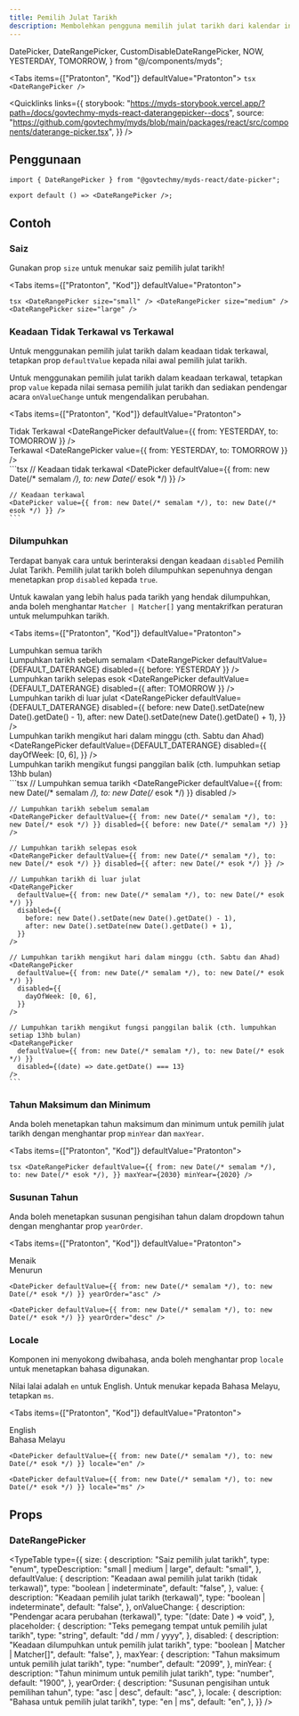 ```yaml
---
title: Pemilih Julat Tarikh
description: Membolehkan pengguna memilih julat tarikh dari kalendar interaktif.
---
```


  DatePicker,
  DateRangePicker,
  CustomDisableDateRangePicker,
  NOW,
  YESTERDAY,
  TOMORROW,
} from "@/components/myds";


<Tabs items={["Pratonton", "Kod"]} defaultValue="Pratonton">
  <Tab value="Pratonton" className="not-prose flex justify-center">
    <DateRangePicker />
  </Tab>
  <Tab value="Kod">
    ```tsx
    <DateRangePicker />
    ```
  </Tab>
</Tabs>

<Quicklinks
  links={{
    storybook:
      "https://myds-storybook.vercel.app/?path=/docs/govtechmy-myds-react-daterangepicker--docs",
    source:
      "https://github.com/govtechmy/myds/blob/main/packages/react/src/components/daterange-picker.tsx",
  }}
/>

## Penggunaan

```tsx copy
import { DateRangePicker } from "@govtechmy/myds-react/date-picker";
```

```tsx copy
export default () => <DateRangePicker />;
```

## Contoh

### Saiz

Gunakan prop `size` untuk menukar saiz pemilih julat tarikh!

<Tabs items={["Pratonton", "Kod"]} defaultValue="Pratonton">
  <Tab value="Pratonton">
    <div className="not-prose flex flex-col items-center gap-3">
      <DateRangePicker size="small" />
      <DateRangePicker size="medium" />
      <DateRangePicker size="large" />
    </div>
  </Tab>
  <Tab value="Kod">
    ```tsx
    <DateRangePicker size="small" />
    <DateRangePicker size="medium" />
    <DateRangePicker size="large" />
    ```
  </Tab>
</Tabs>

### Keadaan Tidak Terkawal vs Terkawal

Untuk menggunakan pemilih julat tarikh dalam keadaan tidak terkawal, tetapkan prop `defaultValue` kepada nilai awal pemilih julat tarikh.

Untuk menggunakan pemilih julat tarikh dalam keadaan terkawal, tetapkan prop `value` kepada nilai semasa pemilih julat tarikh dan sediakan pendengar acara `onValueChange` untuk mengendalikan perubahan.

<Tabs items={["Pratonton", "Kod"]} defaultValue="Pratonton">
  <Tab value="Pratonton">
    <div className="not-prose flex flex-col gap-3 items-center">
        <div>
            Tidak Terkawal
            <DateRangePicker defaultValue={{ from: YESTERDAY, to: TOMORROW }} />
        </div>
        <div>
            Terkawal
            <DateRangePicker value={{ from: YESTERDAY, to: TOMORROW }} />
        </div>
    </div>
  </Tab>
  <Tab value="Kod">
    ```tsx
    // Keadaan tidak terkawal
    <DatePicker defaultValue={{ from: new Date(/* semalam */), to: new Date(/* esok */) }} />

    // Keadaan terkawal
    <DatePicker value={{ from: new Date(/* semalam */), to: new Date(/* esok */) }} />
    ```

  </Tab>
</Tabs>

### Dilumpuhkan

Terdapat banyak cara untuk berinteraksi dengan keadaan `disabled` Pemilih Julat Tarikh. Pemilih julat tarikh boleh dilumpuhkan sepenuhnya dengan menetapkan prop `disabled` kepada `true`.

Untuk kawalan yang lebih halus pada tarikh yang hendak dilumpuhkan, anda boleh menghantar `Matcher | Matcher[]` yang mentakrifkan peraturan untuk melumpuhkan tarikh.

<Tabs items={["Pratonton", "Kod"]} defaultValue="Pratonton">
  <Tab value="Pratonton">
    <div className="not-prose space-y-2">
      <div className="flex items-center gap-3">
        Lumpuhkan semua tarikh
        <DateRangePicker defaultValue={DEFAULT_DATERANGE} disabled />
      </div>
      <div className="flex items-center gap-3">
        Lumpuhkan tarikh sebelum semalam
        <DateRangePicker defaultValue={DEFAULT_DATERANGE} disabled={{ before: YESTERDAY }} />
      </div>
      <div className="flex items-center gap-3">
        Lumpuhkan tarikh selepas esok
        <DateRangePicker defaultValue={DEFAULT_DATERANGE} disabled={{ after: TOMORROW }} />
      </div>
      <div className="flex items-center gap-3">
        Lumpuhkan tarikh di luar julat
        <DateRangePicker
          defaultValue={DEFAULT_DATERANGE}
          disabled={{
            before: new Date().setDate(new Date().getDate() - 1),
            after: new Date().setDate(new Date().getDate() + 1),
          }}
        />
      </div>
      <div className="flex items-center flex-wrap gap-3">
        Lumpuhkan tarikh mengikut hari dalam minggu (cth. Sabtu dan Ahad)
        <DateRangePicker
          defaultValue={DEFAULT_DATERANGE}
          disabled={{
            dayOfWeek: [0, 6],
          }}
        />
      </div>
      <div className="flex items-center gap-3">
        Lumpuhkan tarikh mengikut fungsi panggilan balik (cth. lumpuhkan setiap 13hb bulan)
        <CustomDisableDateRangePicker />
      </div>
    </div>
  </Tab>
  <Tab value="Kod">
    ```tsx
    // Lumpuhkan semua tarikh
    <DateRangePicker defaultValue={{ from: new Date(/* semalam */), to: new Date(/* esok */) }} disabled />
    
    // Lumpuhkan tarikh sebelum semalam
    <DateRangePicker defaultValue={{ from: new Date(/* semalam */), to: new Date(/* esok */) }} disabled={{ before: new Date(/* semalam */) }} />

    // Lumpuhkan tarikh selepas esok
    <DateRangePicker defaultValue={{ from: new Date(/* semalam */), to: new Date(/* esok */) }} disabled={{ after: new Date(/* esok */) }} />

    // Lumpuhkan tarikh di luar julat
    <DateRangePicker
      defaultValue={{ from: new Date(/* semalam */), to: new Date(/* esok */) }}
      disabled={{
        before: new Date().setDate(new Date().getDate() - 1),
        after: new Date().setDate(new Date().getDate() + 1),
      }}
    />

    // Lumpuhkan tarikh mengikut hari dalam minggu (cth. Sabtu dan Ahad)
    <DateRangePicker
      defaultValue={{ from: new Date(/* semalam */), to: new Date(/* esok */) }}
      disabled={{
        dayOfWeek: [0, 6],
      }}
    />

    // Lumpuhkan tarikh mengikut fungsi panggilan balik (cth. lumpuhkan setiap 13hb bulan)
    <DateRangePicker
      defaultValue={{ from: new Date(/* semalam */), to: new Date(/* esok */) }}
      disabled={(date) => date.getDate() === 13}
    />
    ```

  </Tab>
</Tabs>

### Tahun Maksimum dan Minimum

Anda boleh menetapkan tahun maksimum dan minimum untuk pemilih julat tarikh dengan menghantar prop `minYear` dan `maxYear`.

<Tabs items={["Pratonton", "Kod"]} defaultValue="Pratonton">
  <Tab value="Pratonton">
    <div className="not-prose flex justify-center">
      <DateRangePicker
        defaultValue={DEFAULT_DATERANGE}
        maxYear={2030}
        minYear={2020}
      />
    </div>
  </Tab>
  <Tab value="Kod">
    ```tsx
    <DateRangePicker
      defaultValue={{
        from: new Date(/* semalam */),
        to: new Date(/* esok */),
      }}
      maxYear={2030}
      minYear={2020}
    />
    ```
  </Tab>
</Tabs>

### Susunan Tahun

Anda boleh menetapkan susunan pengisihan tahun dalam dropdown tahun dengan menghantar prop `yearOrder`.

<Tabs items={["Pratonton", "Kod"]} defaultValue="Pratonton">
  <Tab value="Pratonton">
    <div className="not-prose flex justify-center gap-3">
      <div>
        Menaik
        <DateRangePicker defaultValue={DEFAULT_DATERANGE} yearOrder="asc" />
      </div>
      <div>
        Menurun
        <DateRangePicker defaultValue={DEFAULT_DATERANGE} yearOrder="desc" />
      </div>
    </div>
  </Tab>
  <Tab value="Kod">
```tsx
<DatePicker defaultValue={{ from: new Date(/* semalam */), to: new Date(/* esok */) }} yearOrder="asc" />

<DatePicker defaultValue={{ from: new Date(/* semalam */), to: new Date(/* esok */) }} yearOrder="desc" />
```
  </Tab>
</Tabs>

### Locale

Komponen ini menyokong dwibahasa, anda boleh menghantar prop `locale` untuk menetapkan bahasa digunakan.

Nilai lalai adalah `en` untuk English. Untuk menukar kepada Bahasa Melayu, tetapkan `ms`.

<Tabs items={["Pratonton", "Kod"]} defaultValue="Pratonton">
  <Tab value="Pratonton">
    <div className="not-prose flex justify-center gap-3">
      <div>
        English
        <DateRangePicker defaultValue={DEFAULT_DATERANGE} locale="en" />
      </div>
      <div>
        Bahasa Melayu
        <DateRangePicker defaultValue={DEFAULT_DATERANGE} locale="ms" />
      </div>
    </div>
  </Tab>
  <Tab value="Kod">
```tsx
<DatePicker defaultValue={{ from: new Date(/* semalam */), to: new Date(/* esok */) }} locale="en" />

<DatePicker defaultValue={{ from: new Date(/* semalam */), to: new Date(/* esok */) }} locale="ms" />
```
  </Tab>
</Tabs>

## Props

### DateRangePicker

<TypeTable
  type={{
    size: {
      description: "Saiz pemilih julat tarikh",
      type: "enum",
      typeDescription: "small | medium | large",
      default: "small",
    },
    defaultValue: {
      description: "Keadaan awal pemilih julat tarikh (tidak terkawal)",
      type: "boolean | indeterminate",
      default: "false",
    },
    value: {
      description: "Keadaan pemilih julat tarikh (terkawal)",
      type: "boolean | indeterminate",
      default: "false",
    },
    onValueChange: {
      description: "Pendengar acara perubahan (terkawal)",
      type: "(date: Date ) => void",
    },
    placeholder: {
      description: "Teks pemegang tempat untuk pemilih julat tarikh",
      type: "string",
      default: "dd / mm / yyyy",
    },
    disabled: {
      description: "Keadaan dilumpuhkan untuk pemilih julat tarikh",
      type: "boolean | Matcher | Matcher[]",
      default: "false",
    },
    maxYear: {
      description: "Tahun maksimum untuk pemilih julat tarikh",
      type: "number",
      default: "2099",
    },
    minYear: {
      description: "Tahun minimum untuk pemilih julat tarikh",
      type: "number",
      default: "1900",
    },
    yearOrder: {
      description: "Susunan pengisihan untuk pemilihan tahun",
      type: "asc | desc",
      default: "asc",
    },
    locale: {
      description: "Bahasa untuk pemilih julat tarikh",
      type: "en | ms",
      default: "en",
    },
  }}
/>
